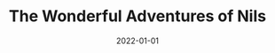 ---
cover: "./nils.png"
date: "2022-01-01"
title: "The Wonderful Adventures of Nils"
defer: false
slug: "/nils"
areas: 
   - .
---